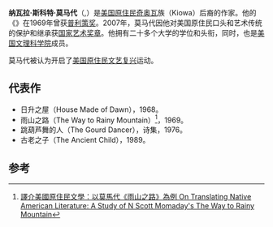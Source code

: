 {{Infobox writer
| 姓名     = 斯科特·莫马代
| 图像     = N Scott Momaday George W Bush.jpg
| 图像大小 = 
| 图像替代 = 
| 图像说明 = '''斯科特·莫马代'''（左）从时任美国总统的[[乔治·布什|乔治·布什]]手中接受[[国家艺术奖章|国家艺术奖章]]。2007年。
| 职业     = 作家
| 民族     = [[基奧瓦人|基奧瓦人]]
| 出生     = 1934年2月27日
| 出生地点 = 美国[[俄克拉何马州|俄克拉何马州]][[劳顿_(俄克拉何马州)|劳顿市]]
| 母校     = [[新墨西哥大学|新墨西哥大学]] (B.A.)<br>[[斯坦福大学|斯坦福大学]] (Ph.D.)
| 文学运动 = [[美国原住民文艺复兴|美国原住民文艺复兴]]
| 体裁     = 小说
| 代表作   = [[日升之屋|日升之屋]](1969)
}}
'''纳瓦拉·斯科特·莫马代'''（{{lang-en|Navarre Scott Momaday, N.Scott Momaday}},{{bd|1934年|2月27日}}）是[[美国原住民|美国原住民]][[奇奥瓦|奇奥瓦]]族（Kiowa）后裔的作家。他的《{{link-en|日升之屋|House Made of Dawn}}》在1969年曾获[[普利策奖|普利策奖]]。2007年，莫马代因他对美国原住民口头和艺术传统的保护和继承获[[国家艺术奖章|国家艺术奖章]]。他拥有二十多个大学的学位和头衔，同时，也是[[美国文理科学院|美国文理科学院]]成员。

莫马代被认为开启了[[美国原住民文艺复兴|美国原住民文艺复兴]]运动。

==代表作==
* 日升之屋（House Made of Dawn），1968。
* 雨山之路（The Way to Rainy Mountain）<ref>[http://repository.nkfust.edu.tw/handle/987654321/11580 譯介美國原住民文學：以莫馬代《雨山之路》為例 On Translating Native American Literature: A Study of N Scott Momaday's The Way to Rainy Mountain]{{Dead link|date=2020年1月 |bot=InternetArchiveBot |fix-attempted=yes }}</ref>，1969。
* 跳葫芦舞的人（The Gourd Dancer），诗集，1976。
* 古老之子（The Ancient Child），1989。

== 参考==
{{reflist}}
{{普立茲小說獎}}
{{Authority control}}